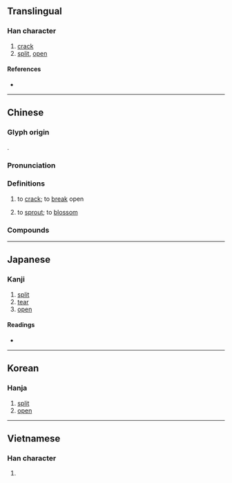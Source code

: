 {{character info}}
==Translingual==

===Han character===
{{Han char|rn=32|rad=土|as=05|sn=8|four=42141|canj=GHMY|ids=⿰土斥}}

# [[crack]]
# [[split]], [[open]]

====References====
* {{Han ref|kx=0227.100|dkj=05006|dj=0462.260|hdz=10433.020|uh=577C|ud=22396|bh=A95C|bd=43356}}

----

==Chinese==
{{zh-forms|alt=𡍩,𢯪,𡍔,𤇚,𤖴,𤗙,㿭}}

===Glyph origin===
{{Han etym}}
{{Han compound|图|斥|ls=psc|c1=s|c2=p|t1=hand}}.

===Pronunciation===
{{zh-pron
|m=chè
|c=caak3
|mc=y
|oc=y
|cat=
}}

===Definitions===
{{zh-hanzi}}

# {{zh-o}} to [[crack]]; to [[break]] open
# {{zh-o}} to [[sprout]]; to [[blossom]]

===Compounds===
{{zh-der|天崩地坼|地坼天崩|剖心坼肝|龜坼|坼副|坼裂|坼兆|山崩地坼|爆坼}}

----

==Japanese==

===Kanji===
{{ja-kanji|grade=|rs=土05}}

# [[split]]
# [[tear]]
# [[open]]

====Readings====
* {{ja-readings|on=[[たく]] (taku), [[ちゃく]] (chaku)|kun=[[さける]] (sakeru), [[わかれる]] (wakareru), [[ひらく]] (hiraku), [[さけめ]] (sakeme)}}

----

==Korean==

===Hanja===
{{ko-hanja|hangeul=탁|rv=tak|mr=t'ak}}

# [[split]]
# [[open]]

----

==Vietnamese==

===Han character===
{{vi-readings|reading=sách|rs=土05}}

# {{rfdef|vi|sort=土05}}